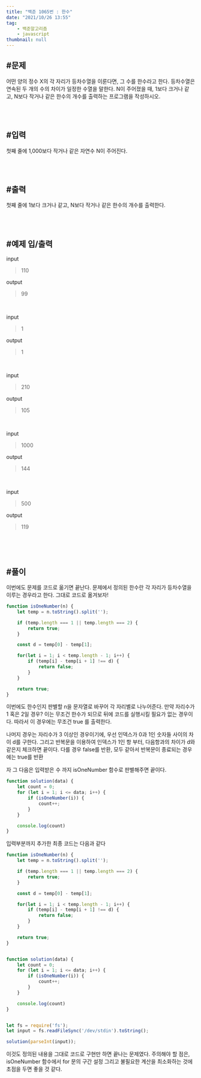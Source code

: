 ```yaml
---
title: "백준 1065번 : 한수"
date: "2021/10/26 13:55"
tag:
    - 백준알고리즘
    - javascript
thumbnail: null
---
```


## #문제

어떤 양의 정수 X의 각 자리가 등차수열을 이룬다면, 그 수를 한수라고 한다. 등차수열은 연속된 두 개의 수의 차이가 일정한 수열을 말한다. N이 주어졌을 때, 1보다 크거나 같고, N보다 작거나 같은 한수의 개수를 출력하는 프로그램을 작성하시오. 

<br/>
<br/>

## #입력

첫째 줄에 1,000보다 작거나 같은 자연수 N이 주어진다.

<br/>
<br/>

## #출력

첫째 줄에 1보다 크거나 같고, N보다 작거나 같은 한수의 개수를 출력한다.

<br/>
<br/>

## #예제 입/출력

input
> 110

output
> 99

<br/>

input
> 1

output
> 1

<br/>

input
> 210

output
> 105

<br/>

input
> 1000

output
> 144

<br/>

input
> 500

output
> 119

<br/>

<br/>
<br/>

## #풀이

이번에도 문제를 코드로 옮기면 끝난다. 문제에서 정의된 한수란 각 자리가 등차수열을 이루는 경우라고 한다. 그대로 코드로 옮겨보자!

```javascript
function isOneNumber(n) {
    let temp = n.toString().split('');

    if (temp.length === 1 || temp.length === 2) {
        return true;
    }

    const d = temp[0] - temp[1];

    for(let i = 1; i < temp.length - 1; i++) {
        if (temp[i] - temp[i + 1] !== d) {
            return false;
        }
    }

    return true;
}
```

이번에도 한수인지 판별할 n을 문자열로 바꾸어 각 자리별로 나누어준다. 만약 자리수가 1 혹은 2일 경우? 이는 무조건 한수가 되므로 뒤에 코드를 실행시킬 필요가 없는 경우이다. 따라서 이 경우에는 무조건 true 를 출력한다.

나머지 경우는 자리수가 3 이상인 경우이기에, 우선 인덱스가 0과 1인 숫자들 사이의 차이 d를 구한다. 그리고 반복문을 이용하여 인덱스가 1인 항 부터, 다음항과의 차이가 d와 같은지 체크하면 끝이다. 다를 경우 false를 반환, 모두 같아서 반복문이 종료되는 경우에는 true를 반환

자 그 다음은 입력받은 수 까지 isOneNumber 함수로 판별해주면 끝이다.

```javascript
function solution(data) {
    let count = 0;
    for (let i = 1; i <= data; i++) {
        if (isOneNumber(i)) {
            count++;
        }
    }

    console.log(count)
}
```

입력부분까지 추가한 최종 코드는 다음과 같다

```javascript
function isOneNumber(n) {
    let temp = n.toString().split('');

    if (temp.length === 1 || temp.length === 2) {
        return true;
    }

    const d = temp[0] - temp[1];

    for(let i = 1; i < temp.length - 1; i++) {
        if (temp[i] - temp[i + 1] !== d) {
            return false;
        }
    }

    return true;
}


function solution(data) {
    let count = 0;
    for (let i = 1; i <= data; i++) {
        if (isOneNumber(i)) {
            count++;
        }
    }

    console.log(count)
}


let fs = require('fs');
let input = fs.readFileSync('/dev/stdin').toString();

solution(parseInt(input));
```

이것도 정의된 내용을 그대로 코드로 구현만 하면 끝나는 문제였다. 주의해야 할 점은, isOneNumber 함수에서 for 문의 구간 설정 그리고 불필요한 계산을 최소화하는 것에 초점을 두면 좋을 것 같다.